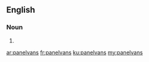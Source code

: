 ==English==

===Noun===
{{head|en|noun plural form}}

# {{plural of|panelvan|lang=en}}

[[ar:panelvans]]
[[fr:panelvans]]
[[ku:panelvans]]
[[my:panelvans]]